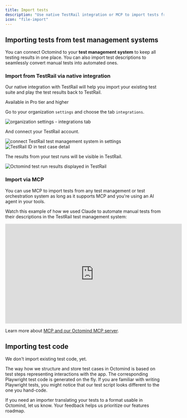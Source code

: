 ```yaml
---
title: Import tests
description: "Use native TestRail integration or MCP to import tests from test management systems"
icon: "file-import"
---
```


## Importing tests from test management systems

You can connect Octomind to your **test management system** to keep all testing results in one place. You can also import test descriptions to seamlessly convert manual tests into automated ones.

### Import from TestRail via native integration

Our native integration with TestRail will help you import your existing test suite and play the test results back to TestRail.

<Info>Available in Pro tier and higher</Info>

Go to your organization `settings` and choose the tab `integrations`.

<Frame caption="organization settings - integrations tab, screenshot 05/2025">
  <img
    src="/images/integrations/integrations-settings.png"
    alt="organization settings - integrations tab"
  />
</Frame>

And connect your TestRail account.

<Frame caption="connect TestRail test management system in settings, screenshot 03/2025">
  <img
    src="/images/integrations/connect-testrail.png"
    alt="connect TestRail test management system in settings"
  />
</Frame>

<div class="mt-8" />

<Frame caption="TestRail ID in test case detail, screenshot 03/2025">
  <img
    src="/images/integrations/testrail-id.png"
    alt="TestRail ID in test case detail"
  />
</Frame>

The results from your test runs will be visible in TestRail.

<Frame caption="Octomind test run results displayed in TestRail, screenshot 03/2025">
  <img
    src="/images/integrations/test-results-testrail.png"
    alt="Octomind test run results displayed in TestRail"
  />
</Frame>

### Import via MCP

You can use MCP to import tests from any test management or test orchestration system as long as it supports MCP and you're using an AI agent in your tools.

Watch this example of how we used Claude to automate manual tests from their descriptions in the TestRail test management system:

<iframe
  width="560"
  height="315"
  src="https://www.youtube.com/embed/I7lc9I0S62Y?si=K0weVFWlBhPB7Uf3"
  title="YouTube video player"
  frameborder="0"
  allow="accelerometer; autoplay; clipboard-write; encrypted-media; gyroscope; picture-in-picture; web-share"
  referrerpolicy="strict-origin-when-cross-origin"
  allowfullscreen
></iframe>

Learn more about [MCP and our Octomind MCP server](/mcp/).

## Importing test code

We don't import existing test code, yet.

The way how we structure and store test cases in Octomind is based on test steps representing interactions with the app. The corresponding Playwright test code is generated on the fly. If you are familiar with writing Playwright tests, you might notice that our test script looks different to the one you hand-code.

If you need an importer translating your tests to a format usable in Octomind, let us know. Your feedback helps us prioritize our features roadmap.
